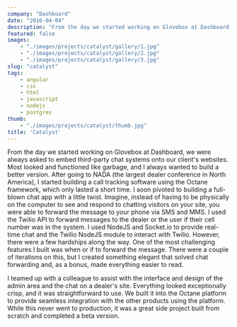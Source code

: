 ```yaml
---
company: "Dashboard"
date: "2016-04-04"
description: "From the day we started working on Glovebox at Dashboard, we were always asked to embed third-party chat systems onto our client's websites"
featured: false
images:
    - "./images/projects/catalyst/gallery/1.jpg"
    - "./images/projects/catalyst/gallery/2.jpg"
    - "./images/projects/catalyst/gallery/3.jpg"
slug: "catalyst"
tags:
    - angular
    - css
    - html
    - javascript
    - nodejs
    - postgres
thumb:
    - "./images/projects/catalyst/thumb.jpg"
title: 'Catalyst'
---
```


From the day we started working on Glovebox at Dashboard, we were always asked to embed third-party chat systems onto our client's websites. Most looked and functioned like garbage, and I always wanted to build a better version. After going to NADA (the largest dealer conference in North America), I started building a call tracking software using the Octane framework, which only lasted a short time. I soon pivoted to building a full-blown chat app with a little twist. Imagine, instead of having to be physically on the computer to see and respond to chatting visitors on your site, you were able to forward the message to your phone via SMS and MMS. I used the Twilio API to forward messages to the dealer or the user if their cell number was in the system. I used NodeJS and Socket.io to provide real-time chat and the Twilio NodeJS module to interact with Twilio. However, there were a few hardships along the way. One of the most challenging features I built was when or if to forward the message. There were a couple of iterations on this, but I created something elegant that solved chat forwarding and, as a bonus, made everything easier to read.

I teamed up with a colleague to assist with the interface and design of the admin area and the chat on a dealer's site. Everything looked exceptionally crisp, and it was straightforward to use. We built it into the Octane platform to provide seamless integration with the other products using the platform. While this never went to production, it was a great side project built from scratch and completed a beta version.
